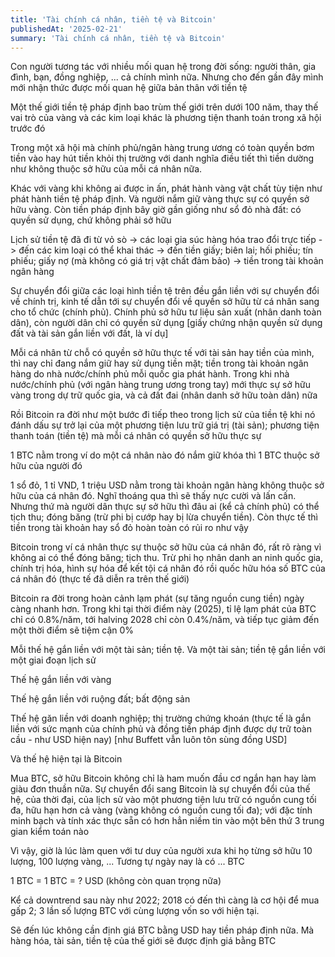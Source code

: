```yaml
---
title: 'Tài chính cá nhân, tiền tệ và Bitcoin'
publishedAt: '2025-02-21'
summary: 'Tài chính cá nhân, tiền tệ và Bitcoin'
---
```


Con người tương tác với nhiều mối quan hệ trong đời sống: người thân, gia đình, bạn, đồng nghiệp, ... cả chính mình nữa.
Nhưng cho đến gần đây mình mới nhận thức được mối quan hệ giữa bản thân với tiền tệ

Một thế giới tiền tệ pháp định bao trùm thế giới trên dưới 100 năm, thay thế vai trò của vàng và các kim loại
khác là phương tiện thanh toán trong xã hội trước đó 

Trong một xã hội mà chính phủ/ngân hàng trung ương có toàn quyền bơm tiền vào hay hút tiền khỏi thị trường với danh nghĩa
điều tiết thì tiền dường như không thuộc sở hữu của mỗi cá nhân nữa. 

Khác với vàng khi không ai được in ấn, phát hành vàng vật chất tùy tiện như phát hành tiền tệ pháp định. Và người nắm giữ vàng 
thực sự có quyền sở hữu vàng. Còn tiền pháp định bây giờ gần giống như sổ đỏ nhà đất: có quyền sử dụng, chứ không phải sở hữu

Lịch sử tiền tệ đã đi từ vỏ sò -> các loại gia súc hàng hóa trao đổi trực tiếp -> đến các kim loại có thể khai thác -> đến
tiền giấy; biên lai; hối phiếu; tín phiếu; giấy nợ (mà không có giá trị vật chất đảm bảo) -> tiền trong tài khoản ngân hàng

Sự chuyển đổi giữa các loại hình tiền tệ trên đều gắn liền với sự chuyển đổi về chính trị, kinh tế dẫn tới sự chuyển đổi về
quyền sở hữu từ cá nhân sang cho tổ chức (chính phủ). Chính phủ sở hữu tư liệu sản xuất (nhân danh toàn dân), còn người dân 
chỉ có quyền sử dụng [giấy chứng nhận quyền sử dụng đất và tài sản gắn liền với đất, là ví dụ]

Mỗi cá nhân từ chỗ có quyền sở hữu thực tế với tài sản hay tiền của mình, thì nay chỉ đang nắm giữ hay sử dụng tiền mặt; tiền trong 
tài khoản ngân hàng do nhà nước/chính phủ mỗi quốc gia phát hành. Trong khi nhà nước/chính phủ (với ngân hàng trung ương trong tay)
mới thực sự sở hữu vàng trong dự trữ quốc gia, và cả đất đai (nhân danh sở hữu toàn dân) nữa

Rồi Bitcoin ra đời như một bước đi tiếp theo trong lịch sử của tiền tệ khi nó đánh dấu sự trở lại của một 
phương tiện lưu trữ giá trị (tài sản); phương tiện thanh toán (tiền tệ) mà mỗi cá nhân có quyền sở hữu thực sự

1 BTC nằm trong ví do một cá nhân nào đó nắm giữ khóa thì 1 BTC thuộc sở hữu của người đó

1 sổ đỏ, 1 tỉ VND, 1 triệu USD nằm trong tài khoản ngân hàng không thuộc sở hữu của cá nhân đó.
Nghĩ thoáng qua thì sẽ thấy nực cười và lấn cấn. Nhưng thứ mà người dân thực sự sở hữu thì đâu ai (kể cả chính phủ) có thể tịch thu;
đóng băng (trừ phi bị cướp hay bị lừa chuyển tiền). Còn thực tế thì tiền trong tài khoản hay sổ đỏ hoàn toàn có rủi ro như vậy

Bitcoin trong ví cá nhân thực sự thuộc sở hữu của cá nhân đó, rất rõ ràng vì không ai có thể đóng băng; tịch thu. Trừ phi họ nhân danh 
an ninh quốc gia, chính trị hóa, hình sự hóa để kết tội cá nhân đó rồi quốc hữu hóa số BTC của cá nhân đó (thực tế đã diễn ra trên thế giới)

Bitcoin ra đời trong hoàn cảnh lạm phát (sự tăng nguồn cung tiền) ngày càng nhanh hơn. Trong khi tại thời điểm này (2025), tỉ lệ 
lạm phát của BTC chỉ có 0.8%/năm, tới halving 2028 chỉ còn 0.4%/năm, và tiếp tục giảm đến một thời điểm sẽ tiệm cận 0% 

Mỗi thế hệ gắn liền với một tài sản; tiền tệ. Và một tài sản; tiền tệ gắn liền với một giai đoạn lịch sử

Thế hệ gắn liền với vàng

Thế hệ gắn liền với ruộng đất; bất động sản

Thế hệ găn liền với doanh nghiệp; thị trường chứng khoán (thực tế là gắn liền với sức mạnh của chính phủ và đồng tiền pháp định 
được dự trữ toàn cầu - như USD hiện nay) [như Buffett vẫn luôn tôn sùng đồng USD]

Và thế hệ hiện tại là Bitcoin

Mua BTC, sở hữu Bitcoin không chỉ là ham muốn đầu cơ ngắn hạn hay làm giàu đơn thuần nữa. Sự chuyển đổi sang Bitcoin 
là sự chuyển đổi của thế hệ, của thời đại, của lịch sử vào một phương tiện lưu trữ có nguồn cung tối đa, hữu hạn hơn cả vàng (vàng không có nguồn cung tối đa); với đặc tính minh bạch 
và tính xác thực sẵn có hơn hẳn niềm tin vào một bên thứ 3 trung gian kiểm toán nào

Vì vậy, giờ là lúc làm quen với tư duy của người xưa khi họ từng sở hữu 10 lượng, 100 lượng vàng, ... Tương tự ngày nay là có ... BTC

1 BTC = 1 BTC = ? USD (không còn quan trọng nữa)

Kể cả downtrend sau này như 2022; 2018 có đến thì càng là cơ hội để mua gấp 2; 3 lần số lượng BTC với cùng lượng vốn so với hiện tại.

Sẽ đến lúc không cần định giá BTC bằng USD hay tiền pháp định nữa. Mà hàng hóa, tài sản, tiền tệ của thế giới sẽ
được định giá bằng BTC



